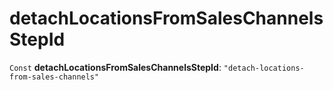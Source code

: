 
# detachLocationsFromSalesChannelsStepId

 `Const` **detachLocationsFromSalesChannelsStepId**: `"detach-locations-from-sales-channels"`
